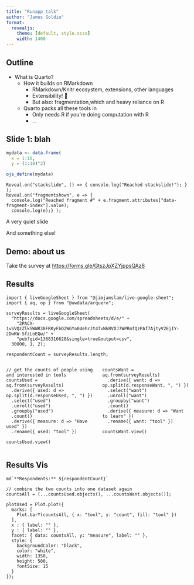 ```yaml
---
title: "Runapp talk"
author: "James Goldie"
format:
  revealjs: 
    theme: [default, style.scss]
    width: 1400
---
```


## Outline

- What is Quarto?
  - How it builds on RMarkdown
    - RMarkdown/Knitr ecosystem, extensions, other languages
    - Extensibility! 🎉
    - But also: fragmentation,which  and heavy reliance on R
  - Quarto packs all these tools in
    - Only needs R if you're doing computation with R
    - ...

## Slide 1: blah
```r
mydata <- data.frame(
  x = 1:10,
  y = (1:10)^2)

ojs_define(mydata)
```

```ojs
Reveal.on("stackslide", () => { console.log("Reached stackslide!"); } );
Reveal.on("fragmentshown", e => { 
  console.log("Reached fragment #" + e.fragment.attributes["data-fragment-index"].value);
  console.log(e);} );
```

A very quiet slide


And something else!

## Demo: about us

Take the survey at <https://forms.gle/GtszJpXZYjppsQAz8>

## Results {.text-wash-seafoam}

<!-- https://docs.google.com/spreadsheets/d/e/2PACX-1vSVQzZlkSWWR38FRKyFbO2WGYo04ehrJt4TvWkRVOJ7WPRmfQzPAf7AjtyV2EjIY-2DwKW-SfzLoEQw/pub?gid=220798206&single=true&output=csv -->

```ojs

import { liveGoogleSheet } from "@jimjamslam/live-google-sheet";
import { aq, op } from "@uwdata/arquero";

surveyResults = liveGoogleSheet(
  "https://docs.google.com/spreadsheets/d/e/" +
    "2PACX-1vSVQzZlkSWWR38FRKyFbO2WGYo04ehrJt4TvWkRVOJ7WPRmfQzPAf7AjtyV2EjIY-2DwKW-SfzLoEQw/" +
    "pub?gid=1368316628&single=true&output=csv",
  30000, 1, 2);

respondentCount = surveyResults.length;
```

:::: {.columns}

::: {.column width="50%"}
```ojs

// get the counts of people using and interested in tools
countsUsed = aq.from(surveyResults)
  .derive({ used: d => op.split(d.responseUsed, ", ") })
  .select("used")
  .unroll("used")
  .groupby("used")
  .count()
  .derive({ measure: d => "Have used" })
  .rename({ used: "tool" })

countsUsed.view()
```
:::
::: {.column width="50%"}
```ojs
countsWant = aq.from(surveyResults)
  .derive({ want: d => op.split(d.responseWant, ", ") })
  .select("want")
  .unroll("want")
  .groupby("want")
  .count()
  .derive({ measure: d => "Want to learn" })
  .rename({ want: "tool" })

countsWant.view()
```
:::

::::

## Results Vis {.text-wash-seafoam}

```ojs
md`**Respondents:** ${respondentCount}`
```

```ojs
// combine the two counts into one dataset again
countsAll = [...countsUsed.objects(), ...countsWant.objects()];

plotUsed = Plot.plot({
  marks: [
    Plot.barY(countsAll, { x: "tool", y: "count", fill: "tool" })
  ],
  x : { label: "" },
  y : { label: "" },
  facet: { data: countsAll, y: "measure", label: "" },
  style: {
    backgroundColor: "black",
    color: "white",
    width: 1350,
    height: 500,
    fontSize: 15
  }
});
```
